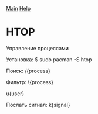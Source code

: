 [[/index|Main]]
[[/index#help|Help]]

= HTOP =

Управление процессами

Установка:
$ sudo pacman -S htop

Поиск:
/{process}

Фильтр:
\{process}

u{user}

Послать сигнал:
k{signal}
